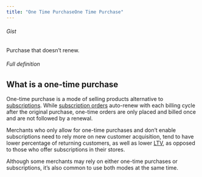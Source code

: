 ```yaml
---
title: "One Time PurchaseOne Time Purchase"
---
```


###### Gist

Purchase that doesn’t renew.

###### Full definition

## What is a one-time purchase

One-time purchase is a mode of selling products alternative to [subscriptions](/glossary/subscription). While [subscription orders](/glossary/subscription-order) auto-renew with each billing cycle after the original purchase, one-time orders are only placed and billed once and are not followed by a renewal.

Merchants who only allow for one-time purchases and don’t enable subscriptions need to rely more on new customer acquisition, tend to have lower percentage of returning customers, as well as lower [LTV](/glossary/lifetime-value), as opposed to those who offer subscriptions in their stores.

Although some merchants may rely on either one-time purchases or subscriptions, it’s also common to use both modes at the same time.
